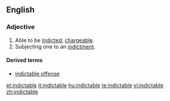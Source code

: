 ==English==
===Adjective===
{{en-adj}}
# Able to be [[indict]]ed; [[chargeable]].
# Subjecting one to an [[indictment]].

====Derived terms====
*[[indictable offense]]

[[et:indictable]]
[[it:indictable]]
[[hu:indictable]]
[[te:indictable]]
[[vi:indictable]]
[[zh:indictable]]